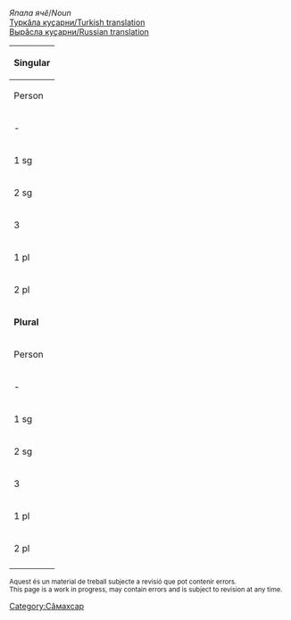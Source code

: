 

''Япала ячӗ''/''Noun''<br/>
[http://ilazki.thinkgeek.co.uk/~spectre/txuvaix/cv-tr/index.php?q=вӑкӑр Туркӑла куҫарни/Turkish translation]<br/>
[http://samah.chv.su/cgi-bin/s.cgi?a=s&word=вӑкӑр Вырӑсла куҫарни/Russian translation]

{|class=wikitable
|-
!colspan=9|'''Singular'''
|-
!  Person  !!  Tеп<br/>Absolutive<br>''Мӗн?''  !!  Камӑнлӑх<br/>Genitive<br>''Мӗнӗн?''  !!  Пару<br/>Dative<br>''Мӗне?''  !!  Вырӑн<br/>Locative<br>''Мӗнре?''  !!  Туху<br/>Ablative<br>''Мӗнрен?''  !!  Пӗрлелӗх<br/>Instrumental<br>''Мӗнпе?''  !!  Ҫуклӑх<br/>Privative<br>''Мӗнсӗр?''  !!  Пирке<br/>Final<br>''Мӗншӗн?''
|-
| - || вӑкӑр || вӑкӑр·ӑн || вӑкӑр·а || вӑкӑр·та || вӑкӑр·тан || вӑкӑр·па || вӑкӑр·сӑр || вӑкӑр·шӑн
|-
| 1 sg || вӑкӑр·ӑм || вӑкӑр·ӑм·ӑн || вӑкӑр·ӑм·а || вӑкӑр·ӑм·ра || вӑкӑр·ӑм·ран || вӑкӑр·ӑм·па || вӑкӑр·ӑм·сӑр || вӑкӑр·ӑм·шӑн 
|-
| 2 sg || вӑкӑр·у || вӑкӑр·у·н || вӑкӑр·н·а || вӑкӑр·у·н·та || вӑкӑр·у·н·тан || вӑкӑр·у·па || вӑкӑр·у·сӑр || вӑкӑр·у·шӑн 
|-
| 3 || вӑкӑр·ӗ || вӑкӑр·ӗ·н || вӑкӑр·н·е || вӑкӑр·ӗ·н·че || вӑкӑр·ӗ·н·чен || вӑкӑр·ӗ·пе || вӑкӑр·ӗ·сӗр || вӑкӑр·ӗ·шӗн 
|-
| 1 pl || вӑкӑр·ӑм·ӑр || вӑкӑр·ӑм·ӑр·ӑн || вӑкӑр·ӑм·ӑр·а || вӑкӑр·ӑм·ӑр·та || вӑкӑр·ӑм·ӑр·тан || вӑкӑр·ӑм·ӑр·па || вӑкӑр·ӑм·ӑр·сӑр || вӑкӑр·ӑм·ӑр·шӑн 
|-
| 2 pl || вӑкӑр·ӑр || вӑкӑр·ӑр·ӑн || вӑкӑр·ӑр·а || вӑкӑр·ӑр·та || вӑкӑр·ӑр·тан || вӑкӑр·ӑр·па || вӑкӑр·ӑр·сӑр || вӑкӑр·ӑр·шӑн 
|-
!colspan=9|'''Plural'''
|-
!  Person  !!  Tеп<br/>Absolutive<br>''Мӗн?''  !!  Камӑнлӑх<br/>Genitive<br>''Мӗнӗн?''  !!  Пару<br/>Dative<br>''Мӗне?''  !!  Вырӑн<br/>Locative<br>''Мӗнре?''  !!  Туху<br/>Ablative<br>''Мӗнрен?''  !!  Пӗрлелӗх<br/>Instrumental<br>''Мӗнпе?''  !!  Ҫуклӑх<br/>Privative<br>''Мӗнсӗр?''  !!  Пирке<br/>Final<br>''Мӗншӗн?''
|-
| - || вӑкӑр·сем || вӑкӑр·се·н || вӑкӑр·сен·е || вӑкӑр·сен·че || вӑкӑр·сен·чен || вӑкӑр·сем·пе || вӑкӑр·сем·сӗр || вӑкӑр·сем·шӗн
|-
| 1 sg || вӑкӑр·ӑм·сем || вӑкӑр·ӑм·се·н || вӑкӑр·ӑм·сен·е || вӑкӑр·ӑм·сен·че || вӑкӑр·ӑм·сен·чен || вӑкӑр·ӑм·сем·пе || вӑкӑр·ӑм·сем·сӗр || вӑкӑр·ӑм·сем·шӗн 
|-
| 2 sg || вӑкӑр·у·сем || вӑкӑр·у·се·н || вӑкӑр·у·сен·е || вӑкӑр·у·сен·че || вӑкӑр·у·сен·чен || вӑкӑр·у·сем·пе || вӑкӑр·у·сем·сӗр || вӑкӑр·у·сем·шӗн 
|-
| 3 || вӑкӑр·ӗ·сем || вӑкӑр·ӗ·се·н || вӑкӑр·ӗ·сен·е || вӑкӑр·ӗ·сен·че || вӑкӑр·ӗ·сен·чен || вӑкӑр·ӗ·сем·пе || вӑкӑр·ӗ·сем·сӗр || вӑкӑр·ӗ·сем·шӗн 
|-
| 1 pl || вӑкӑр·ӑм·ӑр·сем || вӑкӑр·ӑм·ӑр·се·н || вӑкӑр·ӑм·ӑр·сен·е || вӑкӑр·ӑм·ӑр·сен·че || вӑкӑр·ӑм·ӑр·сен·чен || вӑкӑр·ӑм·ӑр·сем·пе || вӑкӑр·ӑм·ӑр·сем·сӗр || вӑкӑр·ӑм·ӑр·сем·шӗн 
|-
| 2 pl || вӑкӑр·ӑр·сем || вӑкӑр·ӑр·се·н || вӑкӑр·ӑр·сен·е || вӑкӑр·ӑр·сен·че || вӑкӑр·ӑр·сен·чен || вӑкӑр·ӑр·сем·пе || вӑкӑр·ӑр·сем·сӗр || вӑкӑр·ӑр·сем·шӗн 
|-
|}

<small>
Aquest és un material de treball subjecte a revisió que pot contenir errors.<br/>
This page is a work in progress, may contain errors and is subject to revision at any time. 
</small>

[[Category:Сӑмахсар]]